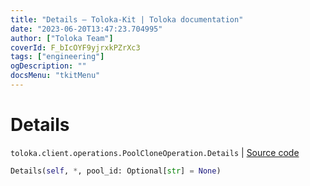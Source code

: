 ```yaml
---
title: "Details — Toloka-Kit | Toloka documentation"
date: "2023-06-20T13:47:23.704995"
author: ["Toloka Team"]
coverId: F_bIcOYF9yjrxkPZrXc3
tags: ["engineering"]
ogDescription: ""
docsMenu: "tkitMenu"
---
```


# Details

`toloka.client.operations.PoolCloneOperation.Details` | [Source code](https://github.com/Toloka/toloka-kit/blob/v1.2.0/src/client/operations.py#L166)

```python
Details(self, *, pool_id: Optional[str] = None)
```